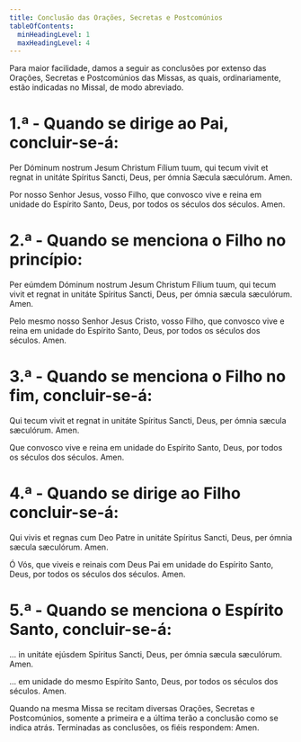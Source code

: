 ```yaml
---
title: Conclusão das Orações, Secretas e Postcomúnios
tableOfContents:
  minHeadingLevel: 1
  maxHeadingLevel: 4
---
```


<aside>
  Para maior facilidade, damos a seguir as conclusões por extenso das Orações,
  Secretas e Postcomúnios das Missas, as quais, ordinariamente, estão indicadas
  no Missal, de modo abreviado.
</aside>

# 1.ª - Quando se dirige ao Pai, concluir-se-á:

<div class="side-by-side not-content">

Per Dóminum nostrum Jesum Christum Fílium tuum, qui tecum vivit et regnat in
    unitáte Spíritus Sancti, Deus, per ómnia Sæcula sæculórum. Amen.

Por nosso Senhor Jesus, vosso Filho, que convosco vive e reina em unidade do
    Espírito Santo, Deus, por todos os séculos dos séculos. Amen.

</div>

# 2.ª - Quando se menciona o Filho no princípio:

<div class="side-by-side not-content">

Per eúmdem Dóminum nostrum Jesum Christum Fílium tuum, qui tecum vivit et
    regnat in unitáte Spíritus Sancti, Deus, per ómnia sæcula sæculórum. Amen.

Pelo mesmo nosso Senhor Jesus Cristo, vosso Filho, que convosco vive e reina
    em unidade do Espírito Santo, Deus, por todos os séculos dos séculos. Amen.

</div>

# 3.ª - Quando se menciona o Filho no fim, concluir-se-á:

<div class="side-by-side not-content">

Qui tecum vivit et regnat in unitáte Spíritus Sancti, Deus, per ómnia sæcula
    sæculórum. Amen.

Que convosco vive e reina em unidade do Espírito Santo, Deus, por todos os
    séculos dos séculos. Amen.

</div>

# 4.ª - Quando se dirige ao Filho concluir-se-á:

<div class="side-by-side not-content">

Qui vivis et regnas cum Deo Patre in unitáte Spíritus Sancti, Deus, per
    ómnia sæcula sæculórum. Amen.

Ó Vós, que viveis e reinais com Deus Pai em unidade do Espírito Santo, Deus,
    por todos os séculos dos séculos. Amen.

</div>

# 5.ª - Quando se menciona o Espírito Santo, concluir-se-á:

<div class="side-by-side not-content">

... in unitáte ejúsdem Spíritus Sancti, Deus, per ómnia sæcula sæculórum.
    Amen.

... em unidade do mesmo Espírito Santo, Deus, por todos os séculos dos
    séculos. Amen.

</div>

<aside>
  Quando na mesma Missa se recitam diversas Orações, Secretas e Postcomúnios,
  somente a primeira e a última terão a conclusão como se indica atrás.
  Terminadas as conclusões, os fiéis respondem: Amen.
</aside>
